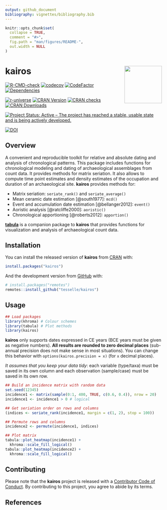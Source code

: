 ```yaml
---
output: github_document
bibliography: vignettes/bibliography.bib
---
```


<!-- README.md is generated from README.Rmd. Please edit that file -->

```r
knitr::opts_chunk$set(
  collapse = TRUE,
  comment = "#>",
  fig.path = "man/figures/README-",
  out.width = NULL
)
```

# kairos <img width=120px src="man/figures/logo.png" align="right" />

<!-- badges: start -->
[![R-CMD-check](https://github.com/tesselle/kairos/workflows/R-CMD-check/badge.svg)](https://github.com/tesselle/kairos/actions)
[![codecov](https://codecov.io/gh/tesselle/kairos/branch/master/graph/badge.svg)](https://app.codecov.io/gh/tesselle/kairos)
[![CodeFactor](https://www.codefactor.io/repository/github/tesselle/kairos/badge)](https://www.codefactor.io/repository/github/tesselle/kairos)
[![Dependencies](https://tinyverse.netlify.com/badge/kairos)](https://cran.r-project.org/package=kairos)

[![r-universe](https://tesselle.r-universe.dev/badges/kairos)](https://tesselle.r-universe.dev){.pkgdown-devel}
[![CRAN Version](http://www.r-pkg.org/badges/version/kairos)](https://cran.r-project.org/package=kairos){.pkgdown-release}
[![CRAN checks](https://cranchecks.info/badges/worst/kairos)](https://cran.r-project.org/web/checks/check_results_kairos.html){.pkgdown-release}
[![CRAN Downloads](http://cranlogs.r-pkg.org/badges/kairos)](https://cran.r-project.org/package=kairos){.pkgdown-release}

[![Project Status: Active – The project has reached a stable, usable state and is being actively developed.](https://www.repostatus.org/badges/latest/active.svg)](https://www.repostatus.org/#active)

[![DOI](https://zenodo.org/badge/DOI/10.5281/zenodo.5653896.svg)](https://doi.org/10.5281/zenodo.5653896)
<!-- badges: end -->

## Overview

A convenient and reproducible toolkit for relative and absolute dating and analysis of chronological patterns. This package includes functions for chronological modeling and dating of archaeological assemblages from count data. It provides methods for matrix seriation. It also allows to compute time point estimates and density estimates of the occupation and duration of an archaeological site. **kairos** provides methods for:

* Matrix seriation: `seriate_rank()` and `seriate_average()`
* Mean ceramic date estimation [@south1977]: `mcd()`
* Event and accumulation date estimation [@bellanger2012]: `event()`
* Aoristic analysis [@ratcliffe2000]: `aoristic()`
* Chronological apportioning [@roberts2012]: `apportion()`

[**tabula**](https://packages.tesselle.org/tabula/) is a companion package to **kairos** that provides functions for visualization and analysis of archaeological count data.

## Installation

You can install the released version of **kairos** from [CRAN](https://CRAN.R-project.org) with:

```r
install.packages("kairos")
```

And the development version from [GitHub](https://github.com/) with:

```r
# install.packages("remotes")
remotes::install_github("tesselle/kairos")
```

## Usage

```r
## Load packages
library(khroma) # Colour schemes
library(tabula) # Plot methods
library(kairos)
```

**kairos** only supports dates expressed in CE years (BCE years must be given as negative numbers). **All results are rounded to zero decimal places** (sub-annual precision does not make sense in most situations). You can change this behavior with `options(kairos.precision = x)` (for `x` decimal places).

*It assumes that you keep your data tidy*: each variable (type/taxa) must be saved in its own column and each observation (sample/case) must be saved in its own row.

```r
## Build an incidence matrix with random data
set.seed(12345)
incidence1 <- matrix(sample(0:1, 400, TRUE, c(0.6, 0.4)), nrow = 20)
incidence1 <- incidence1 > 0 # logical

## Get seriation order on rows and columns
(indices <- seriate_rank(incidence1, margin = c(1, 2), stop = 100))

## Permute rows and columns
incidence2 <- permute(incidence1, indices)

## Plot matrix
tabula::plot_heatmap(incidence1) +
  khroma::scale_fill_logical()
tabula::plot_heatmap(incidence2) +
  khroma::scale_fill_logical()
```

## Contributing

Please note that the **kairos** project is released with a [Contributor Code of Conduct](https://www.tesselle.org/conduct.html). By contributing to this project, you agree to abide by its terms.

## References
